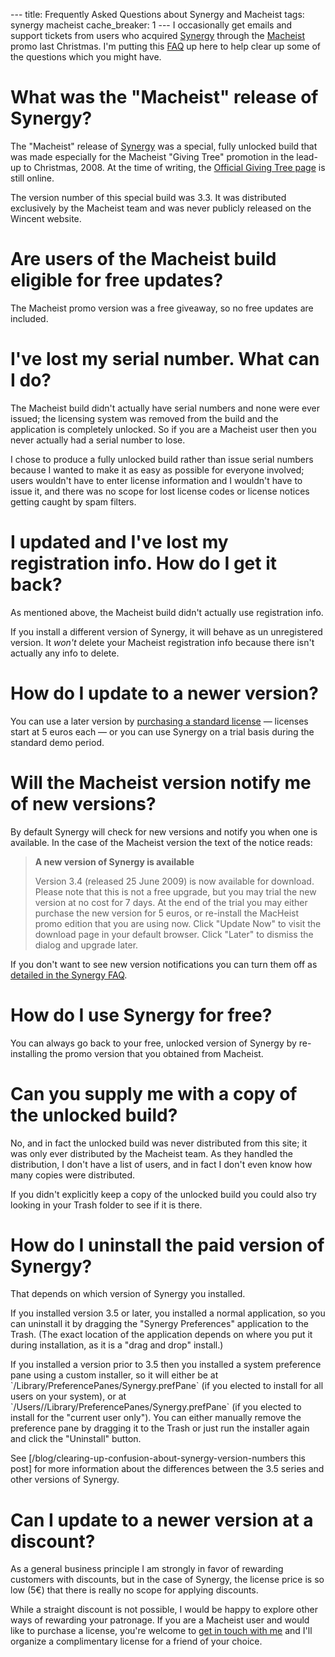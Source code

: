 ---
title: Frequently Asked Questions about Synergy and Macheist
tags: synergy macheist
cache_breaker: 1
---
I occasionally get emails and support tickets from users who acquired [[Synergy]] through the [http://macheist.com Macheist] promo last Christmas. I'm putting this [[FAQ]] up here to help clear up some of the questions which you might have.

= What was the "Macheist" release of Synergy? =

The "Macheist" release of [[Synergy]] was a special, fully unlocked build that was made especially for the Macheist "Giving Tree" promotion in the lead-up to Christmas, 2008. At the time of writing, the [http://givingtree.macheist.com/ Official Giving Tree page] is still online.

The version number of this special build was 3.3. It was distributed exclusively by the Macheist team and was never publicly released on the Wincent website.

= Are users of the Macheist build eligible for free updates? =

The Macheist promo version was a free giveaway, so no free updates are included.

= I've lost my serial number. What can I do? =

The Macheist build didn't actually have serial numbers and none were ever issued; the licensing system was removed from the build and the application is completely unlocked. So if you are a Macheist user then you never actually had a serial number to lose.

I chose to produce a fully unlocked build rather than issue serial numbers because I wanted to make it as easy as possible for everyone involved; users wouldn't have to enter license information and I wouldn't have to issue it, and there was no scope for lost license codes or license notices getting caught by spam filters.

= I updated and I've lost my registration info. How do I get it back? =

As mentioned above, the Macheist build didn't actually use registration info.

If you install a different version of Synergy, it will behave as un unregistered version. It ''won't'' delete your Macheist registration info because there isn't actually any info to delete.

= How do I update to a newer version? =

You can use a later version by [https://secure.wincent.com/a/products/synergy-classic/purchase/ purchasing a standard license] &mdash; licenses start at 5 euros each &mdash; or you can use Synergy on a trial basis during the standard demo period.

= Will the Macheist version notify me of new versions? =

By default Synergy will check for new versions and notify you when one is available. In the case of the Macheist version the text of the notice reads:

<blockquote>'''A new version of Synergy is available'''

Version 3.4 (released 25 June 2009) is now available for download. Please note that this is not a free upgrade, but you may trial the new version at no cost for 7 days. At the end of the trial you may either purchase the new version for 5 euros, or re-install the MacHeist promo edition that you are using now. Click "Update Now" to visit the download page in your default browser. Click "Later" to dismiss the dialog and upgrade later.</blockquote>

If you don't want to see new version notifications you can turn them off as [http://wincent.com/a/products/synergy-classic/faq/#versioncheck detailed in the Synergy FAQ].

= How do I use Synergy for free? =

You can always go back to your free, unlocked version of Synergy by re-installing the promo version that you obtained from Macheist.

= Can you supply me with a copy of the unlocked build? =

No, and in fact the unlocked build was never distributed from this site; it was only ever distributed by the Macheist team. As they handled the distribution, I don't have a list of users, and in fact I don't even know how many copies were distributed.

If you didn't explicitly keep a copy of the unlocked build you could also try looking in your Trash folder to see if it is there.

= How do I uninstall the paid version of Synergy? =

That depends on which version of Synergy you installed.

If you installed version 3.5 or later, you installed a normal application, so you can uninstall it by dragging the "Synergy Preferences" application to the Trash. (The exact location of the application depends on where you put it during installation, as it is a "drag and drop" install.)

If you installed a version prior to 3.5 then you installed a system preference pane using a custom installer, so it will either be at `/Library/PreferencePanes/Synergy.prefPane` (if you elected to install for all users on your system), or at `/Users/<your username>/Library/PreferencePanes/Synergy.prefPane` (if you elected to install for the "current user only"). You can either manually remove the preference pane by dragging it to the Trash or just run the installer again and click the "Uninstall" button.

See [/blog/clearing-up-confusion-about-synergy-version-numbers this post] for more information about the differences between the 3.5 series and other versions of Synergy.

= Can I update to a newer version at a discount? =

As a general business principle I am strongly in favor of rewarding customers with discounts, but in the case of Synergy, the license price is so low (5€) that there is really no scope for applying discounts.

While a straight discount is not possible, I would be happy to explore other ways of rewarding your patronage. If you are a Macheist user and would like to purchase a license, you're welcome to [mailto:win@wincent.com get in touch with me] and I'll organize a complimentary license for a friend of your choice.
